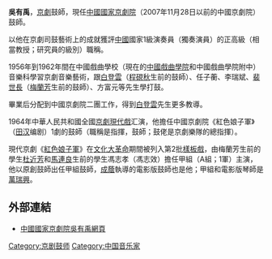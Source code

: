 '''吳有禹'''{{bd||||}}，[[京劇|京劇]]鼓師，現任[[中國國家京劇院|中國國家京劇院]]（2007年11月28日以前的中國京劇院）鼓師。

以他在京劇司鼓藝術上的成就獲評[[中國|中國]]國家1級演奏員（獨奏演員）的正高級（相當教授；研究員的級別）職稱。

1956年到1962年間在中國戲曲學校（現在的[[中國戲曲學院|中國戲曲學院]]和中國戲曲學院附中）音樂科學習京劇音樂藝術，跟[[白登雲|白登雲]]（[[程硯秋|程硯秋]]生前的鼓師）、任子蘅、李瑞斌、[[裴世長|裴世長]]（[[梅蘭芳|梅蘭芳]]生前的鼓師）、方富元等先生學打鼓。

畢業后分配到中國京劇院二團工作，得到[[白登雲|白登雲]]先生更多教導。

1964年中華人民共和國全國[[京劇現代戲|京劇現代戲]]汇演，他擔任中國京劇院《紅色娘子軍》（[[田汉|田汉]]编剧）1劇的鼓師（職稱是指揮，鼓師；鼓佬是京劇樂隊的總指揮）。

現代京劇《[[紅色娘子軍|紅色娘子軍]]》在[[文化大革命|文化大革命]]期間被列入第2批[[樣板戲|樣板戲]]，由梅蘭芳生前的學生[[杜近芳|杜近芳]]和[[馬連良|馬連良]]生前的學生馮志孝（馮志效）擔任甲組（A組；1軍）主演，他以原創鼓師出任甲組鼓師，[[成蔭|成蔭]]執導的電影版鼓師也是他；甲組和電影版琴師是[[萬瑞興|萬瑞興]]。

==外部連結==
*[http://www.cnpoc.cn/qunyinginfo.asp?NID=265 中國國家京劇院吳有禹網頁]{{dead link|date=2017年12月 |bot=InternetArchiveBot |fix-attempted=yes }}

[[Category:京剧鼓师|Category:京剧鼓师]]
[[Category:中国音乐家|Category:中国音乐家]]